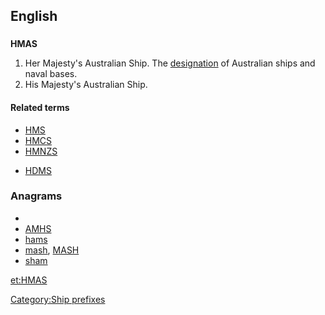 {{wikipedia|Her Majesty's Australian Ship}}
==English==
==={{initialism}}===
'''HMAS'''
#Her Majesty's Australian Ship. The [[designation]] of Australian ships and naval bases.
#His Majesty's Australian Ship.

====Related terms====
* [[HMS]]
* [[HMCS]]
* [[HMNZS]]

* [[HDMS]]

===Anagrams===
* {{alphagram|ahms}}
* [[AMHS#English|AMHS]]
* [[hams#English|hams]]
* [[mash#English|mash]], [[MASH#English|MASH]]
* [[sham#English|sham]]


[[Category:Ship prefixes]]

[[et:HMAS]]